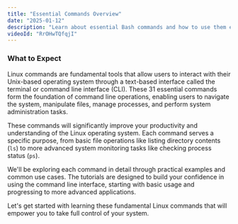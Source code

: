 ```yaml
---
title: "Essential Commands Overview"
date: "2025-01-12"
description: "Learn about essential Bash commands and how to use them effectively."
videoId: "RrOHwTQfqjI"
---
```


### What to Expect

Linux commands are fundamental tools that allow users to interact with their Unix-based operating system through a text-based interface called the terminal or command line interface (CLI). These 31 essential commands form the foundation of command line operations, enabling users to navigate the system, manipulate files, manage processes, and perform system administration tasks.

These commands will significantly improve your productivity and understanding of the Linux operating system. Each command serves a specific purpose, from basic file operations like listing directory contents (`ls`) to more advanced system monitoring tasks like checking process status (`ps`).

We'll be exploring each command in detail through practical examples and common use cases. The tutorials are designed to build your confidence in using the command line interface, starting with basic usage and progressing to more advanced applications.

Let's get started with learning these fundamental Linux commands that will empower you to take full control of your system.